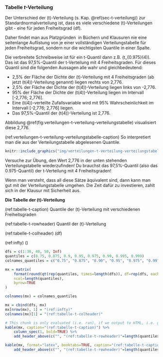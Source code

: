 ### Tabelle $t$-Verteilung {#sec-tabelle-t-verteilung}

Der Unterschied der \(t\)-Verteilung (s. Kap. \@ref(sec-t-verteilung)) zur Standardnormalverteilung ist, dass es viele verschiedene \(t\)-Verteilungen gibt - eine für jeden Freiheitsgrad \(df\).

Daher findet man aus Platzgründen  in Büchern und Klausuren nie eine seitenlange Auflistung von je einer vollständigen Verteilungstabelle für jeden Freiheitsgrad, sondern nur die wichtigsten Quantile in einer Spalte.

Die verbreitete Schreibweise ist für ein t-Quantil dann z.B. \(t_{0.975}(4)\). Das ist das 97,5%-Quantil der t-Verteilung mit 4 Freiheitsgraden. Für dieses Quantil sind die folgenden Aussagen alle wahr und gleichbedeutend:

- 2,5% der Fläche der Dichte der \(t\)-Verteilung mit 4 Freiheitsgraden (ab jetzt \(t(4)\)-Verteilung genannt) liegen rechts von 2,776.
- 2,5% der Fläche der Dichte der \(t(4)\)-Verteilung liegen links von -2,776.
- 95% der Fläche der Dichte der \(t(4)\)-Verteilung liegen im Intervall [-2,776; 2,776].
- Eine \(t(4)\)-verteilte Zufallsvariable wird mit 95% Wahrscheinlichkeit im Intervall [-2,776; 2,776] liegen.
- Das 97,5%-Quantil der \(t(4)\)-Verteilung ist 2,776.

Abbildung \@ref(fig:verteilungen-t-verteilung-verteilungstabelle) visualisiert diese 2,776.

(ref:verteilungen-t-verteilung-verteilungstabelle-caption) So interpretiert man die aus der Verteilungstabelle abgelesenen Quantile.

```r
knitr::include_graphics("img/verteilungen-t-verteilung-verteilungstabelle.png")
```


Versuche zur Übung, den Wert 2,776 in der unten stehenden Verteilungstabelle wiederzufinden! Du brauchst das 97,5%-Quantil (also das 0.975-Quantil) der t-Verteilung mit 4 Freiheitsgraden!

Wenn man versteht, dass all diese Sätze äquivalent sind, dann kann man gut mit der Verteilungstabelle umgehen. Die Zeit dafür zu investieren, zahlt sich in der Klausur mit Sicherheit aus.

**Die Tabelle der \(t\)-Verteilung**

(ref:tabelle-t-caption) Quantile der \(t\)-Verteilung mit verschiedenen Freiheitsgraden

(ref:tabelle-t-rowheader) Quantil der \(t\)-Verteilung

(ref:tabelle-t-colheader) \(\downarrow df\)

(ref:infty) \(\infty\)

```r
dfs = c(1:30, 40, 50, Inf)
quantiles = c(0.75, 0.875, 0.9, 0.95, 0.975, 0.99, 0.995, 0.999)
colnames_quantiles = c("0.75", "0.875", "0.90", "0.95", "0.975", "0.99", "0.995", "0.999")

mx = matrix(
    format(round(qt(rep(quantiles, times=length(dfs)), df=rep(dfs, each=length(quantiles))), 3), nsmall=3),
    ncol=length(quantiles),
    byrow=TRUE
)

colnames(mx) = colnames_quantiles

mx = cbind(dfs, mx)
mx[nrow(mx), 1] = "(ref:infty)"
colnames(mx)[1] = "(ref:tabelle-t-colheader)"
```

```r
# This chunk is only evaluated (i.e. ran), if we output to HTML, i.e. gitbook or epub
kable(mx, caption="(ref:tabelle-t-caption)") %>%
    column_spec(1, bold=TRUE) %>%
    add_header_above(c("", "(ref:tabelle-t-rowheader)"=length(quantiles)))
```

```r
kable(mx, format="latex", booktabs=TRUE, caption="(ref:tabelle-t-caption)") %>%
    add_header_above(c("", "(ref:tabelle-t-rowheader)"=length(quantiles)))
```

